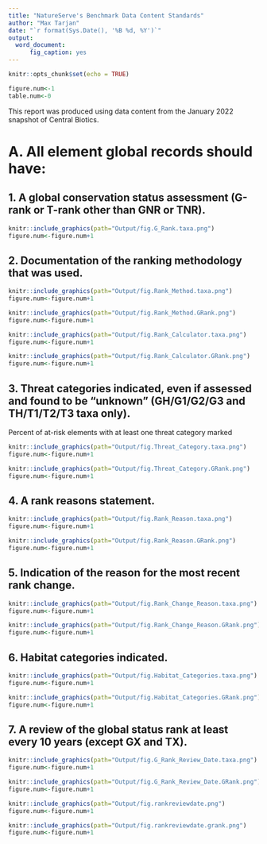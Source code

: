 ```yaml
---
title: "NatureServe's Benchmark Data Content Standards"
author: "Max Tarjan"
date: "`r format(Sys.Date(), '%B %d, %Y')`"
output:
  word_document:
      fig_caption: yes
---
```


```r
knitr::opts_chunk$set(echo = TRUE)
```

```r
figure.num<-1
table.num<-0
```

This report was produced using data content from the January 2022 snapshot of Central Biotics.

# A. All element global records should have: 

## 1. A global conservation status assessment (G-rank or T-rank other than GNR or TNR). 

```r
knitr::include_graphics(path="Output/fig.G_Rank.taxa.png")
figure.num<-figure.num+1
```

## 2. Documentation of the ranking methodology that was used.

```r
knitr::include_graphics(path="Output/fig.Rank_Method.taxa.png")
figure.num<-figure.num+1
```

```r
knitr::include_graphics(path="Output/fig.Rank_Method.GRank.png")
figure.num<-figure.num+1
```

```r
knitr::include_graphics(path="Output/fig.Rank_Calculator.taxa.png")
figure.num<-figure.num+1
```

```r
knitr::include_graphics(path="Output/fig.Rank_Calculator.GRank.png")
figure.num<-figure.num+1
```

## 3. Threat categories indicated, even if assessed and found to be “unknown” (GH/G1/G2/G3 and TH/T1/T2/T3 taxa only).  
Percent of at-risk elements with at least one threat category marked

```r
knitr::include_graphics(path="Output/fig.Threat_Category.taxa.png")
figure.num<-figure.num+1
```

```r
knitr::include_graphics(path="Output/fig.Threat_Category.GRank.png")
figure.num<-figure.num+1
```

## 4. A rank reasons statement.

```r
knitr::include_graphics(path="Output/fig.Rank_Reason.taxa.png")
figure.num<-figure.num+1
```

```r
knitr::include_graphics(path="Output/fig.Rank_Reason.GRank.png")
figure.num<-figure.num+1
```

## 5. Indication of the reason for the most recent rank change. 

```r
knitr::include_graphics(path="Output/fig.Rank_Change_Reason.taxa.png")
figure.num<-figure.num+1
```

```r
knitr::include_graphics(path="Output/fig.Rank_Change_Reason.GRank.png")
figure.num<-figure.num+1
```

## 6. Habitat categories indicated. 

```r
knitr::include_graphics(path="Output/fig.Habitat_Categories.taxa.png")
figure.num<-figure.num+1
```

```r
knitr::include_graphics(path="Output/fig.Habitat_Categories.GRank.png")
figure.num<-figure.num+1
```


## 7. A review of the global status rank at least every 10 years (except GX and TX). 

```r
knitr::include_graphics(path="Output/fig.G_Rank_Review_Date.taxa.png")
figure.num<-figure.num+1
```

```r
knitr::include_graphics(path="Output/fig.G_Rank_Review_Date.GRank.png")
figure.num<-figure.num+1
```

```r
knitr::include_graphics(path="Output/fig.rankreviewdate.png")
figure.num<-figure.num+1
```

```r
knitr::include_graphics(path="Output/fig.rankreviewdate.grank.png")
figure.num<-figure.num+1
```